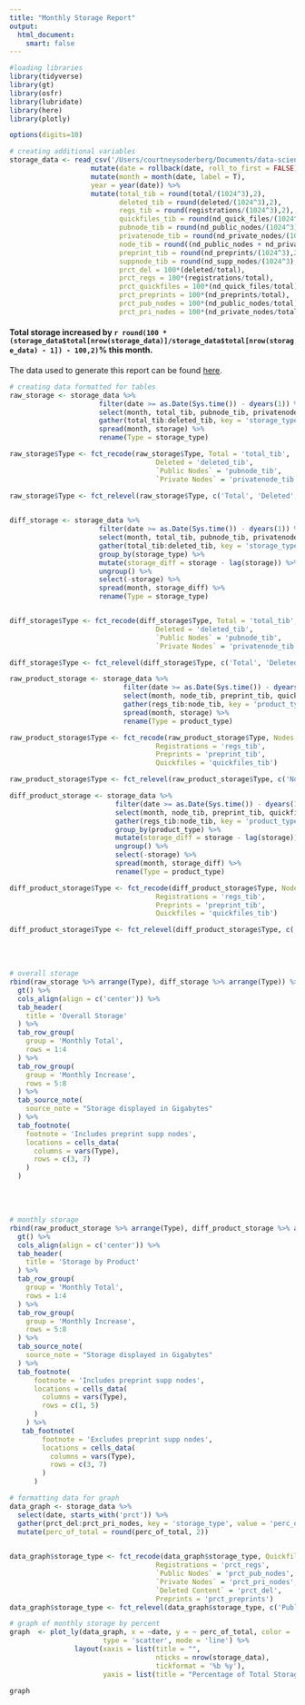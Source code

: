 ```yaml
---
title: "Monthly Storage Report"
output:
  html_document:
    smart: false 
---
```


```r
#loading libraries
library(tidyverse)
library(gt)
library(osfr)
library(lubridate)
library(here)
library(plotly)

options(digits=10)

# creating additional variables
storage_data <- read_csv('/Users/courtneysoderberg/Documents/data-science/Monthly_Reports/Data_Usage/osf_storage_metrics.csv', col_types = cols(date = col_datetime())) %>%
                    mutate(date = rollback(date, roll_to_first = FALSE)) %>%
                    mutate(month = month(date, label = T),
                    year = year(date)) %>%
                    mutate(total_tib = round(total/(1024^3),2),
                           deleted_tib = round(deleted/(1024^3),2),
                           regs_tib = round(registrations/(1024^3),2),
                           quickfiles_tib = round(nd_quick_files/(1024^3),2),
                           pubnode_tib = round(nd_public_nodes/(1024^3),2),
                           privatenode_tib = round(nd_private_nodes/(1024^3),2),
                           node_tib = round((nd_public_nodes + nd_private_nodes)/(1024^3),2),
                           preprint_tib = round(nd_preprints/(1024^3),2),
                           suppnode_tib = round(nd_supp_nodes/(1024^3),2),
                           prct_del = 100*(deleted/total),
                           prct_regs = 100*(registrations/total),
                           prct_quickfiles = 100*(nd_quick_files/total),
                           prct_preprints = 100*(nd_preprints/total),
                           prct_pub_nodes = 100*(nd_public_nodes/total),
                           prct_pri_nodes = 100*(nd_private_nodes/total))
```

#### Total storage increased by `r round(100 * (storage_data$total[nrow(storage_data)]/storage_data$total[nrow(storage_data) - 1]) - 100,2)`% this month.

The data used to generate this report can be found [here](https://osf.io/a7w36/). 

```r
# creating data formatted for tables
raw_storage <- storage_data %>%
                      filter(date >= as.Date(Sys.time()) - dyears(1)) %>%
                      select(month, total_tib, pubnode_tib, privatenode_tib, deleted_tib) %>%
                      gather(total_tib:deleted_tib, key = 'storage_type', value = 'storage', factor_key = T) %>%
                      spread(month, storage) %>%
                      rename(Type = storage_type)

raw_storage$Type <- fct_recode(raw_storage$Type, Total = 'total_tib',
                                    Deleted = 'deleted_tib',
                                    `Public Nodes` = 'pubnode_tib',
                                    `Private Nodes` = 'privatenode_tib')

raw_storage$Type <- fct_relevel(raw_storage$Type, c('Total', 'Deleted', 'Public Nodes', 'Private Nodes'))
                            

diff_storage <- storage_data %>%
                      filter(date >= as.Date(Sys.time()) - dyears(1)) %>%
                      select(month, total_tib, pubnode_tib, privatenode_tib, deleted_tib) %>%
                      gather(total_tib:deleted_tib, key = 'storage_type', value = 'storage', factor_key = T) %>%
                      group_by(storage_type) %>%
                      mutate(storage_diff = storage - lag(storage)) %>%
                      ungroup() %>%
                      select(-storage) %>%
                      spread(month, storage_diff) %>%
                      rename(Type = storage_type)


diff_storage$Type <- fct_recode(diff_storage$Type, Total = 'total_tib',
                                    Deleted = 'deleted_tib',
                                    `Public Nodes` = 'pubnode_tib',
                                    `Private Nodes` = 'privatenode_tib')

diff_storage$Type <- fct_relevel(diff_storage$Type, c('Total', 'Deleted', 'Public Nodes', 'Private Nodes'))

raw_product_storage <- storage_data %>%
                            filter(date >= as.Date(Sys.time()) - dyears(1)) %>%
                            select(month, node_tib, preprint_tib, quickfiles_tib, regs_tib) %>%
                            gather(regs_tib:node_tib, key = 'product_type', value = 'storage', factor_key = T) %>%
                            spread(month, storage) %>%
                            rename(Type = product_type)

raw_product_storage$Type <- fct_recode(raw_product_storage$Type, Nodes = 'node_tib',
                                    Registrations = 'regs_tib',
                                    Preprints = 'preprint_tib',
                                    Quickfiles = 'quickfiles_tib')

raw_product_storage$Type <- fct_relevel(raw_product_storage$Type, c('Nodes', 'Registrations', 'Preprints', 'Quickfiles'))

diff_product_storage <- storage_data %>%
                          filter(date >= as.Date(Sys.time()) - dyears(1)) %>%
                          select(month, node_tib, preprint_tib, quickfiles_tib, regs_tib) %>%
                          gather(regs_tib:node_tib, key = 'product_type', value = 'storage', factor_key = T) %>%
                          group_by(product_type) %>%
                          mutate(storage_diff = storage - lag(storage)) %>%
                          ungroup() %>%
                          select(-storage) %>%
                          spread(month, storage_diff) %>%
                          rename(Type = product_type)

diff_product_storage$Type <- fct_recode(diff_product_storage$Type, Nodes = 'node_tib',
                                    Registrations = 'regs_tib',
                                    Preprints = 'preprint_tib',
                                    Quickfiles = 'quickfiles_tib')

diff_product_storage$Type <- fct_relevel(diff_product_storage$Type, c('Nodes', 'Registrations', 'Preprints', 'Quickfiles'))
```

\
\

```r
# overall storage
rbind(raw_storage %>% arrange(Type), diff_storage %>% arrange(Type)) %>%
  gt() %>%
  cols_align(align = c('center')) %>%
  tab_header(
    title = 'Overall Storage'
  ) %>%
  tab_row_group(
    group = 'Monthly Total',
    rows = 1:4
  ) %>%
  tab_row_group(
    group = 'Monthly Increase',
    rows = 5:8
  ) %>%
  tab_source_note(
    source_note = "Storage displayed in Gigabytes"
  ) %>%
  tab_footnote(
    footnote = 'Includes preprint supp nodes',
    locations = cells_data(
      columns = vars(Type),
      rows = c(3, 7)
    )
  )

```
\
\

```r
# monthly storage
rbind(raw_product_storage %>% arrange(Type), diff_product_storage %>% arrange(Type)) %>%
  gt() %>%
  cols_align(align = c('center')) %>%
  tab_header(
    title = 'Storage by Product'
  ) %>%
  tab_row_group(
    group = 'Monthly Total',
    rows = 1:4
  ) %>%
  tab_row_group(
    group = 'Monthly Increase',
    rows = 5:8
  ) %>%
  tab_source_note(
    source_note = "Storage displayed in Gigabytes"
  ) %>%
  tab_footnote(
      footnote = 'Includes preprint supp nodes',
      locations = cells_data(
        columns = vars(Type),
        rows = c(1, 5)
      )
    ) %>%
   tab_footnote(
        footnote = 'Excludes preprint supp nodes',
        locations = cells_data(
          columns = vars(Type),
          rows = c(3, 7)
        )
      )
```


```r
# formatting data for graph
data_graph <- storage_data %>%
  select(date, starts_with('prct')) %>%
  gather(prct_del:prct_pri_nodes, key = 'storage_type', value = 'perc_of_total', factor_key = T) %>%
  mutate(perc_of_total = round(perc_of_total, 2))
  

data_graph$storage_type <- fct_recode(data_graph$storage_type, Quickfiles = 'prct_quickfiles',
                                    Registrations = 'prct_regs',
                                    `Public Nodes` = 'prct_pub_nodes',
                                    `Private Nodes` = 'prct_pri_nodes',
                                    `Deleted Content` = 'prct_del',
                                    Preprints = 'prct_preprints')
data_graph$storage_type <- fct_relevel(data_graph$storage_type, c('Public Nodes', 'Private Nodes', 'Preprints', 'Quickfiles', 'Registrations', 'Deleted Content'))
```


```r
# graph of monthly storage by percent
graph  <- plot_ly(data_graph, x = ~date, y = ~ perc_of_total, color =  ~storage_type, colors='Spectral',
                       type = 'scatter', mode = 'line') %>%
                layout(xaxis = list(title = "",
                                    nticks = nrow(storage_data),
                                    tickformat = '%b %y'),
                       yaxis = list(title = "Percentage of Total Storage"))

graph


```



